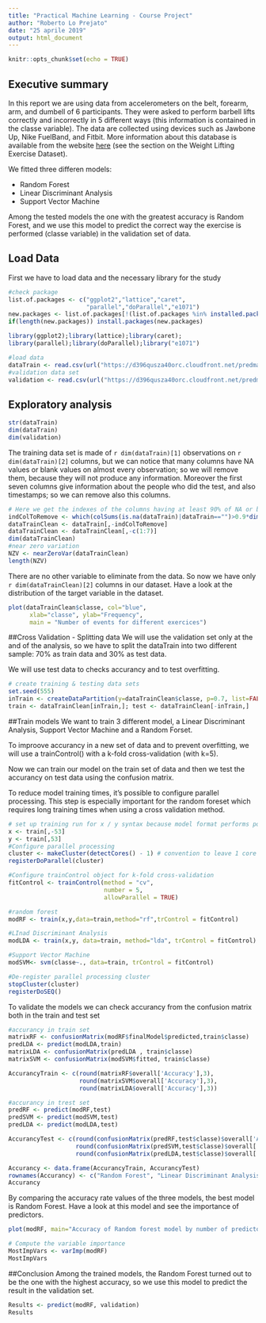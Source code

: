 ```yaml
---
title: "Practical Machine Learning - Course Project"
author: "Roberto Lo Prejato"
date: "25 aprile 2019"
output: html_document
---
```

```r
knitr::opts_chunk$set(echo = TRUE)
```

## Executive summary
In this report we are using data from accelerometers on the belt, forearm, arm, and dumbell of 6 participants. They were asked to perform barbell lifts correctly and incorrectly in 5 different ways (this information is contained in the classe variable). 
The data are collected using devices such as Jawbone Up, Nike FuelBand, and Fitbit.
More information about this database is available from the website [here](
http://web.archive.org/web/20161224072740/http:/groupware.les.inf.puc-rio.br/har) (see the section on the Weight Lifting Exercise Dataset).

We fitted three differen models:

- Random Forest 
- Linear Discriminant Analysis
- Support Vector Machine

Among the tested models the one with the greatest accuracy is Random Forest, and we use this model to predict the correct way the exercise is performed (classe variable) in the validation set of data.

## Load Data
First we have to load data and the necessary library for the study
```r
#check package
list.of.packages <- c("ggplot2","lattice","caret",
                      "parallel","doParallel","e1071")
new.packages <- list.of.packages[!(list.of.packages %in% installed.packages()[,"Package"])]
if(length(new.packages)) install.packages(new.packages)

library(ggplot2);library(lattice);library(caret);
library(parallel);library(doParallel);library("e1071")

#load data
dataTrain <- read.csv(url("https://d396qusza40orc.cloudfront.net/predmachlearn/pml-training.csv"),header=TRUE)
#validation data set
validation <- read.csv(url("https://d396qusza40orc.cloudfront.net/predmachlearn/pml-testing.csv"),header=TRUE)
```

## Exploratory analysis
```r
str(dataTrain)
dim(dataTrain)
dim(validation)
```

The training data set is made of `r dim(dataTrain)[1]` observations on `r dim(dataTrain)[2]` columns, but we can notice that many columns have NA values or blank values on almost every observation; so we will remove them, because they will not produce any information. Moreover the first seven columns give information about the people who did the test, and also timestamps; so we can remove also this columns.

```r
# Here we get the indexes of the columns having at least 90% of NA or blank values on the training dataset
indColToRemove <- which(colSums(is.na(dataTrain)|dataTrain=="")>0.9*dim(dataTrain)[1]) 
dataTrainClean <- dataTrain[,-indColToRemove]
dataTrainClean <- dataTrainClean[,-c(1:7)]
dim(dataTrainClean)
#near zero variation
NZV <- nearZeroVar(dataTrainClean)
length(NZV)
```

There are no other variable to eliminate from the data. So now we have only `r dim(dataTrainClean)[2]` columns in our dataset.
Have a look at the distribution of the target variable in the dataset.

```r
plot(dataTrainClean$classe, col="blue",
      xlab="classe", ylab="Frequency",
      main = "Number of events for different exercices")
```

##Cross Validation - Splitting data
We will use the validation set only at the and of the analysis, so we have to split the dataTrain into two different sample: 70% as train data and 30% as test data.

We will use test data to checks accurancy and to test overfitting.

```r
# create training & testing data sets
set.seed(555)
inTrain <- createDataPartition(y=dataTrainClean$classe, p=0.7, list=FALSE) 
train <- dataTrainClean[inTrain,]; test <- dataTrainClean[-inTrain,]
```

##Train models
We want to train 3 different model, a Linear Discriminant Analysis, Support Vector Machine and a Random Forset.

To improove accurancy in a new set of data and to prevent overfitting, we will use a trainControl() with a k-fold cross-validation (with k=5).

Now we can train our model on the train set of data and then we test the accurancy on test data using the confusion matrix.

To reduce model training times, it's possible to configure parallel processing. This step is especially important for the random foreset which requires long training times when using a cross validation method.

```r
# set up training run for x / y syntax because model format performs poorly
x <- train[,-53]
y <- train[,53]
#Configure parallel processing
cluster <- makeCluster(detectCores() - 1) # convention to leave 1 core for OS
registerDoParallel(cluster)

#Configure trainControl object for k-fold cross-validation
fitControl <- trainControl(method = "cv",
                           number = 5,
                           allowParallel = TRUE)

#random forest
modRF <- train(x,y,data=train,method="rf",trControl = fitControl)

#LInad Discriminant Analysis
modLDA <- train(x,y, data=train, method="lda", trControl = fitControl)

#Support Vector Machine
modSVM<- svm(classe~., data=train, trControl = fitControl)

#De-register parallel processing cluster
stopCluster(cluster)
registerDoSEQ()
```

To validate the models we can check accurancy from the confusion matrix both in the train and test set
```r
#accurancy in train set
matrixRF <- confusionMatrix(modRF$finalModel$predicted,train$classe)
predLDA <- predict(modLDA,train)
matrixLDA <- confusionMatrix(predLDA , train$classe)
matrixSVM <- confusionMatrix(modSVM$fitted, train$classe)

AccurancyTrain <- c(round(matrixRF$overall['Accuracy'],3),
                    round(matrixSVM$overall['Accuracy'],3),
                    round(matrixLDA$overall['Accuracy'],3))

#accurancy in trest set
predRF <- predict(modRF,test)
predSVM <- predict(modSVM,test)
predLDA <- predict(modLDA,test)

AccurancyTest <- c(round(confusionMatrix(predRF,test$classe)$overall['Accuracy'],3),
                   round(confusionMatrix(predSVM,test$classe)$overall['Accuracy'],3),
                   round(confusionMatrix(predLDA,test$classe)$overall['Accuracy'],3))

Accurancy <- data.frame(AccurancyTrain, AccurancyTest)
rownames(Accurancy) <- c("Random Forest", "Linear Discriminant Analysis", "Support Vector Machine")
Accurancy
```

By comparing the accuracy rate values of the three models, the best model is Random Forest. Have a look at this model and see the importance of predictors.

```r
plot(modRF, main="Accuracy of Random forest model by number of predictors")

# Compute the variable importance 
MostImpVars <- varImp(modRF)
MostImpVars
```

##Conclusion
Among the trained models, the Random Forest turned out to be the one with the highest accuracy, so we use this model to predict the result in the validation set.

```r
Results <- predict(modRF, validation)
Results
```
